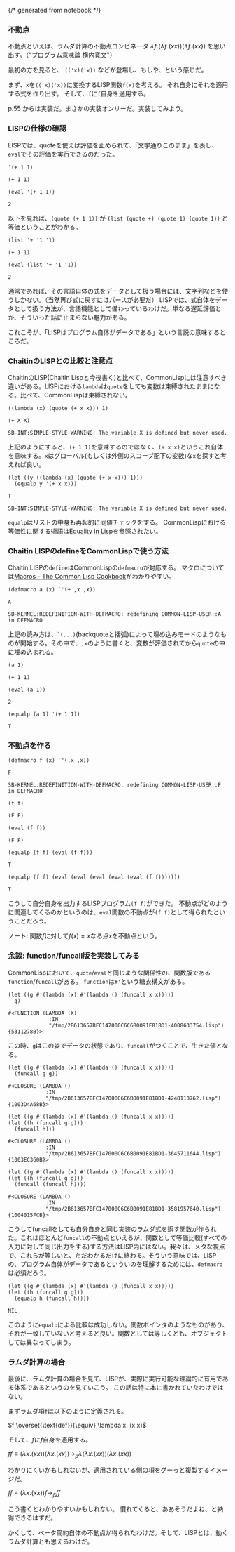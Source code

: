 {/* generated from notebook */}

<Config
  isIpynb
  ipynbLang="common-lisp"
  ipynbRelPath="reading/the-unknownable/0020-eval-fix-point-and-lisp-is-lambda-calculus"
/>

### 不動点

不動点といえば、ラムダ計算の不動点コンビネータ $\lambda f.(\lambda f.(xx))(\lambda f.(xx))$ を思い出す。（"プログラム意味論 横内寛文"）

最初の方を見ると、 `(('x)('x))` などが登場し、もしや、という感じだ。

まず、`x`を`(('x)('x))`に変換するLISP関数`f(x)`を考える。 それ自身にそれを適用する式を作り出す。
そして、`f`に`f`自身を適用する。

p.55 からは実装だ。まさかの実装オンリーだ。実装してみよう。

### LISPの仕様の確認

LISPでは、quoteを使えば評価を止められて、「文字通りこのまま」を表し、`eval`でその評価を実行できるのだった。

```plain
'(+ 1 1)
```

```plain
(+ 1 1)
```

```plain
(eval '(+ 1 1))
```

```plain
2
```

以下を見れば、`(quote (+ 1 1))` が `(list (quote +) (quote 1) (quote 1))` と等価ということがわかる。

```plain
(list '+ '1 '1)
```

```plain
(+ 1 1)
```

```plain
(eval (list '+ '1 '1))
```

```plain
2
```

通常であれば、その言語自体の式をデータとして扱う場合には、文字列などを使うしかない。（当然再び式に戻すにはパースが必要だ）
LISPでは、式自体をデータとして扱う方法が、言語機能として備わっているわけだ。単なる遅延評価とか、そういった話に止まらない魅力がある。

これこそが、「LISPはプログラム自体がデータである」という言説の意味するところだ。

### ChaitinのLISPとの比較と注意点

ChaitinのLISP(Chaitin Lispと今後書く)と比べて、CommonLispには注意すべき違いがある。LISPにおける`lambda`は`quote`をしても変数は束縛されたままになる。比べて、CommonLispは束縛されない。

```plain
((lambda (x) (quote (+ x x))) 1)
```

```plain
(+ X X)
```

```plain
SB-INT:SIMPLE-STYLE-WARNING: The variable X is defined but never used.
```

上記のようにすると、`(+ 1 1)`を意味するのではなく、`(+ x x)`というこれ自体を意味する。`x`はグローバル(もしくは外側のスコープ配下の変数)な`x`を探すと考えれば良い。

```plain
(let ((y ((lambda (x) (quote (+ x x))) 1)))
  (equalp y '(+ x x)))
```

```plain
T
```

```plain
SB-INT:SIMPLE-STYLE-WARNING: The variable X is defined but never used.
```

`equalp`はリストの中身も再起的に同値チェックをする。
CommonLispにおける等価性に関する術語は[Equality in Lisp](https://eli.thegreenplace.net/2004/08/08/equality-in-lisp)を参照されたい。

### Chaitin LISPのdefineをCommonLispで使う方法

Chaitin LISPの`define`はCommonLispの`defmacro`が対応する。
マクロについては[Macros - The Common Lisp Cookbook](https://lispcookbook.github.io/cl-cookbook/macros.html)がわかりやすい。

```plain
(defmacro a (x) `'(+ ,x ,x))
```

```plain
A
```

```plain
SB-KERNEL:REDEFINITION-WITH-DEFMACRO: redefining COMMON-LISP-USER::A in DEFMACRO
```

上記の読み方は、`` `(...) ``(backquoteと括弧)によって埋め込みモードのようなものが開始する。その中で、`,x`のように書くと、変数が評価されてから`quote`の中に埋め込まれる。

```plain
(a 1)
```

```plain
(+ 1 1)
```

```plain
(eval (a 1))
```

```plain
2
```

```plain
(equalp (a 1) '(+ 1 1))
```

```plain
T
```

### 不動点を作る

```plain
(defmacro f (x) `'(,x ,x))
```

```plain
F
```

```plain
SB-KERNEL:REDEFINITION-WITH-DEFMACRO: redefining COMMON-LISP-USER::F in DEFMACRO
```

```plain
(f f)
```

```plain
(F F)
```

```plain
(eval (f f))
```

```plain
(F F)
```

```plain
(equalp (f f) (eval (f f)))
```

```plain
T
```

```plain
(equalp (f f) (eval (eval (eval (eval (eval (f f)))))))
```

```plain
T
```

こうして自分自身を出力するLISPプログラム`(f f)`ができた。 不動点がどのように関連してくるのかというのは、`eval`関数の不動点が`(f f)`として得られたということだろう。

ノート: 関数$f$に対して$f(x)=x$なる点$x$を不動点という。

### 余談: function/funcall版を実装してみる

CommonLispにおいて、`quote`/`eval`と同じような関係性の、関数版である`function`/`funcall`がある。
`function`は`#'`という糖衣構文がある。

```plain
(let ((g #'(lambda (x) #'(lambda () (funcall x x)))))
  g)
```

```plain
#<FUNCTION (LAMBDA (X)
             :IN
             "/tmp/2B613657BFC147000C6C6B0091E81BD1-4008633754.lisp") {5311278B}>
```

この時、`g`はこの姿でデータの状態であり、`funcall`がつくことで、生きた値となる。

```plain
(let ((g #'(lambda (x) #'(lambda () (funcall x x)))))
  (funcall g g))
```

```plain
#<CLOSURE (LAMBDA ()
            :IN
            "/tmp/2B613657BFC147000C6C6B0091E81BD1-4248110762.lisp") {1003D4A68B}>
```

```plain
(let ((g #'(lambda (x) #'(lambda () (funcall x x)))))
(let ((h (funcall g g)))
  (funcall h)))
```

```plain
#<CLOSURE (LAMBDA ()
            :IN
            "/tmp/2B613657BFC147000C6C6B0091E81BD1-3645711644.lisp") {1003EC360B}>
```

```plain
(let ((g #'(lambda (x) #'(lambda () (funcall x x)))))
(let ((h (funcall g g)))
  (funcall (funcall h))))
```

```plain
#<CLOSURE (LAMBDA ()
            :IN
            "/tmp/2B613657BFC147000C6C6B0091E81BD1-3581957640.lisp") {1004015FCB}>
```

こうしてfuncallをしても自分自身と同じ実装のラムダ式を返す関数が作られた。これはほとんど`funcall`の不動点といえるが、関数として等価比較(すべての入力に対して同じ出力をする)する方法はLISP内にはない。我々は、メタな視点で、これらが等しいと、ただわかるだけに終わる。そういう意味では、LISPの、プログラム自体がデータであるといういのを理解するためには、`defmacro`は必須だろう。

```plain
(let ((g #'(lambda (x) #'(lambda () (funcall x x)))))
(let ((h (funcall g g)))
  (equalp h (funcall h))))
```

```plain
NIL
```

このように`equalp`による比較は成功しない。関数ポインタのようなものがあり、それが一致していないと考えると良い。関数としては等しくとも、オブジェクトしては異なってしまう。

### ラムダ計算の場合

最後に、ラムダ計算の場合を見て、LISPが、実際に実行可能な理論的に有用である体系であるというのを見ていこう。
この話は特に本に書かれていたわけではない。

まずラムダ項`f`は以下のように定義される。

$f \overset{\text{def}}{\equiv} \lambda x. (x x)$

そして、$f$に$f$自身を適用する。

$ff \equiv (\lambda x. (xx))(\lambda x. (xx)) \rightarrow_\beta \lambda (\lambda x. (xx))(\lambda x. (xx))$

わかりにくいかもしれないが、適用されている側の項をグーっと複製するイメージだ。

$ff \equiv (\lambda x. (xx))f \rightarrow_\beta ff$

こう書くとわかりやすいかもしれない。 慣れてくると、ああそうだよね、と納得できるはずだ。

かくして、ベータ簡約自体の不動点が得られたわけだ。そして、LISPとは、動くラムダ計算とも思えるわけだ。
